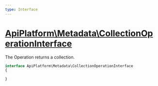 ```yaml
---
type: Interface
---
```


# [ApiPlatform\Metadata\CollectionOperationInterface](/docs/reference/Metadata/CollectionOperationInterface)

The Operation returns a collection.

```php
interface ApiPlatform\Metadata\CollectionOperationInterface
{

}
```